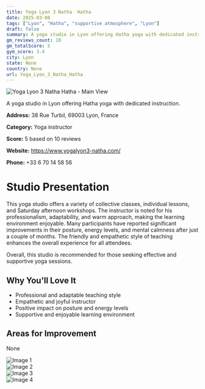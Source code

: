 ```yaml
---
title: Yoga Lyon 3 Natha  Hatha
date: 2025-03-08
tags: ["Lyon", "Hatha", "supportive atmosphere", "Lyon"]  
draft: false
summary: A yoga studio in Lyon offering Hatha yoga with dedicated instruction.
gm_reviews_count: 10
gm_totalScore: 5
gym_score: 3.4
city: Lyon
state: None
country: None
url: Yoga_Lyon_3_Natha_Hatha
---
```


<div className="aspect-[16/9] relative my-8">
  <img 
    src="https://lh5.googleusercontent.com/p/AF1QipNpOZXRJZsgrgunDwK2JmZevxxq7bU6MfjSEZlZ=w1920-h1080-k-no"
    alt="Yoga Lyon 3 Natha  Hatha - Main View"
    className="object-cover absolute inset-0 w-full h-full rounded-lg"
  />
</div>

A yoga studio in Lyon offering Hatha yoga with dedicated instruction.

**Address:** 38 Rue Turbil, 69003 Lyon, France

**Category:** Yoga instructor

**Score:** 5 based on 10 reviews

**Website:** https://www.yogalyon3-natha.com/

**Phone:** +33 6 70 14 58 56

# Studio Presentation

This yoga studio offers a variety of collective classes, individual lessons, and Saturday afternoon workshops. The instructor is noted for his professionalism, adaptability, and warm approach, making the learning environment enjoyable. Many participants have reported significant improvements in their posture, energy levels, and mental calmness after just a couple of months. The friendly and empathetic style of teaching enhances the overall experience for all attendees.

Overall, this studio is recommended for those seeking effective and supportive yoga sessions.

## Why You'll Love It

- Professional and adaptable teaching style
- Empathetic and joyful instructor
- Positive impact on posture and energy levels
- Supportive and enjoyable learning environment

## Areas for Improvement

None

<div className="grid grid-cols-1 xl:grid-cols-2 gap-4 my-8">
<div className="aspect-[4/3] relative"><img src="https://lh5.googleusercontent.com/p/AF1QipNrHLjWsiY9CDNot-zE9XkRElSasG_EgxVlhk_7=w1920-h1080-k-no" alt="Image 1" className="object-cover absolute inset-0 w-full h-full rounded-lg" /></div>
<div className="aspect-[4/3] relative"><img src="https://lh5.googleusercontent.com/p/AF1QipOXQceUo4ZWf2kORaurI0Ww04wo-s1-6skpqy7d=w1920-h1080-k-no" alt="Image 2" className="object-cover absolute inset-0 w-full h-full rounded-lg" /></div>
<div className="aspect-[4/3] relative"><img src="https://lh5.googleusercontent.com/p/AF1QipODQ_wCqYEiTBz-YcC5RkEl8Pn_jqsuXDcqZdEZ=w1920-h1080-k-no" alt="Image 3" className="object-cover absolute inset-0 w-full h-full rounded-lg" /></div>
<div className="aspect-[4/3] relative"><img src="https://lh5.googleusercontent.com/p/AF1QipNQ3QLw_u70fTKA7ay10ZV5c94ArvstsxGsdsWv=w1920-h1080-k-no" alt="Image 4" className="object-cover absolute inset-0 w-full h-full rounded-lg" /></div>
</div>